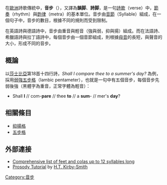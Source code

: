 {{unreferenced|time=2015-03-16T17:34:20+00:00}}

在[[歐洲|歐洲]]詩歌傳統中，'''音步'''（{{lang-en|foot}}），又譯為'''韻脚'''、'''詩脚'''，是一句[[詩歌|詩歌]]（verse）中，[[節奏|節奏]]（rhythm）與[[韵律|韵律]]（metra）的基本單位。音步由[[音節|音節]]（Syllable）組成，在一個句子中，音步的數目，根據不同的規則而受到限制。

在英語詩與德語詩中，音步由重音與輕音（強與弱，抑與揚）組成。而在法語詩、希臘語詩與拉丁語詩中，每個音步由一個音節組成，則根據[[母音|母音]]的長短，與聲音的大小，形成不同的音步。

==概論==
以[[莎士比亞|莎士比亞]]第18首十四行詩，''Shall I compare thee to a summer's day?'' 為例，採用[[弱強五步格|弱強五步格]]（Iambic pentameter），也就是一句中有五個音步，每個音步先弱後強（黑體字為重音，正常字體為輕音）：
*Shall '''I''' // com-'''pare''' // thee '''to''' // a '''sum'''- // mer's '''day'''?

==相關條目==
* [[抑揚格|抑揚格]]
* [[五步格|五步格]]

==外部連接==
* [http://www.polyamory.org:80/~howard/Poetry/feet.html Comprehensive list of feet and colas up to 12 syllables long] {{Wayback|url=http://www.polyamory.org/~howard/Poetry/feet.html |date=20210520124245 }}
* [http://www.uncg.edu/~htkirbys/intro.html Prosody Tutorial] {{Wayback|url=http://www.uncg.edu/~htkirbys/intro.html |date=20201109215928 }} by [[H._T._Kirby-Smith|H.T. Kirby-Smith]]

{{Suprasegmentals}}

[[Category:音步|Category:音步]]
